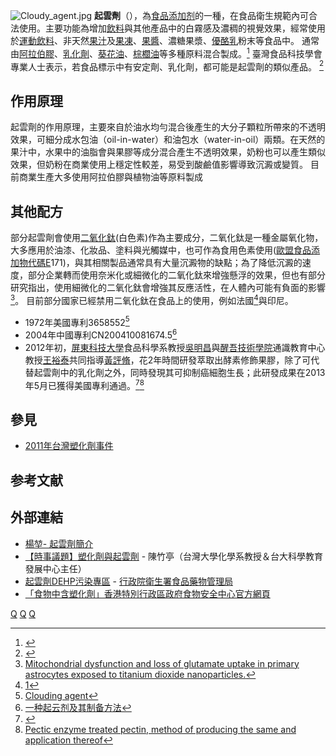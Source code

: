 {{noteTA|G1=Chemistry}}
[[File:Cloudy_agent.jpg|thumb]]
'''起雲劑'''（{{lang-en|Cloudy agent / Cloudifier}}），為[[食品添加剂|食品添加剂]]的一種，在食品衛生規範內可合法使用。主要功能為增加[[饮料|飲料]]與其他產品中的白霧感及濃稠的視覺效果，經常使用於[[運動飲料|運動飲料]]、非天然[[果汁|果汁]]及[[果凍|果凍]]、[[果醬|果醬]]、濃糖果漿、[[優酪乳|優酪乳]]粉末等食品中。 通常由[[阿拉伯膠|阿拉伯膠]]、[[乳化劑|乳化劑]]、[[葵花油|葵花油]]、[[棕櫚油|棕櫚油]]等多種原料混合製成。<ref name="衛">{{cite news | language = zh-tw | author = | coauthors = | url =http://www.uho.com.tw/hotnews.asp?aid=10453 | title = 衛生署：起雲劑是合法食品添加物 | work = | publisher = 優活健康網| date = | accessdate = 2011-05-27 }}</ref>
臺灣食品科技學會專業人士表示，若食品標示中有安定劑、乳化劑，都可能是起雲劑的類似產品。
<ref name="食">{{cite web | language = zh-tw | publisher = 人間福報 | title = 食科學會促重罰黑心業者 | url =http://www.merit-times.com.tw/NewsPage.aspx?Unid=227419 | author =張雅雯 | date = 2011-05-27 | accessdate = 2011-05-27 }}</ref>

==作用原理==
起雲劑的作用原理，主要來自於油水均勻混合後產生的大分子顆粒所帶來的不透明效果，可細分成水包油（oil-in-water）和油包水（water-in-oil）兩類。在天然的果汁中，水果中的油脂會與果膠等成分混合產生不透明效果，奶粉也可以產生類似效果，但奶粉在商業使用上穩定性較差，易受到酸鹼值影響導致沉澱或變質。 目前商業生產大多使用阿拉伯膠與植物油等原料製成

==其他配方==
部分起雲劑會使用[[二氧化鈦|二氧化鈦]](白色素)作為主要成分，二氧化鈦是一種金屬氧化物，大多應用於油漆、化妝品、塗料與光觸媒中，也可作為食用色素使用([[E编码|歐盟食品添加物代碼]]E171)，與其相關製品通常具有大量沉澱物的缺點；為了降低沉澱的速度，部分企業轉而使用奈米化或細微化的二氧化鈦來增強懸浮的效果，但也有部分研究指出，使用細微化的二氧化鈦會增強其反應活性，在人體內可能有負面的影響<ref>[http://www.ncbi.nlm.nih.gov/pubmed/26274697 Mitochondrial dysfunction and loss of glutamate uptake in primary astrocytes exposed to titanium dioxide nanoparticles.]</ref>。 目前部分國家已經禁用二氧化鈦在食品上的使用，例如法國<ref>[https://www.reuters.com/article/us-france-food-additive/france-to-ban-titanium-dioxide-whitener-in-food-from-2020-idUSKCN1RT23D]</ref>與印尼。 

*1972年美國專利3658552<ref>[https://www.google.com/patents/US3658552 Clouding agent]</ref>
*2004年中國專利CN200410081674.5<ref>[https://www.google.com/patents/CN100333669C?cl=zh 一种起云剂及其制备方法]</ref>
*2012年初，[[屏東科技大學|屏東科技大學]]食品科學系教授[[吳明昌|吳明昌]]與[[醒吾技術學院|醒吾技術學院]]通識教育中心教授[[王裕泰|王裕泰]]共同指導[[黃評脩|黃評脩]]，花2年時間研發萃取出酵素修飾果膠，除了可代替起雲劑中的乳化劑之外，同時發現其可抑制癌細胞生長；此研發成果在2013年5月已獲得美國專利通過。<ref>{{Cite web |url=http://www.cna.com.tw/News/aEDU/201210110284.aspx |title=酵素修飾果膠 研發獲美國專利 郭芷瑄/屏東/中央社 OCT-11-2012 18:02:31 PM |access-date=2012-10-11 |archive-url=https://web.archive.org/web/20121119195835/http://www.cna.com.tw/News/aEDU/201210110284.aspx |archive-date=2012-11-19 |dead-url=yes }}</ref><ref>[http://www.google.com/patents/US20130123211 Pectic enzyme treated pectin, method of producing the same and application thereof]</ref>

==參見==
*[[2011年台灣塑化劑事件|2011年台灣塑化劑事件]]

==参考文献==
{{reflist|2}}

==外部連結==
*[http://www.hj-rise.com/%E4%B8%AD%E6%96%87%E7%89%88-%E8%B5%B7%E9%9B%B2%E5%8A%91.html 楊堃- 起雲劑簡介]  
*[http://case.ntu.edu.tw/blog/?p=9090 【時事議題】塑化劑與起雲劑] - 陳竹亭（台灣大學化學系教授＆台大科學教育發展中心主任）
*[http://www.fda.gov.tw/itemize_list.aspx?site_content_sn=2448 起雲劑DEHP污染專區] - [[行政院衛生署食品藥物管理局|行政院衛生署食品藥物管理局]]
*[http://www.cfs.gov.hk/tc_chi/consumer_zone/foodsafety_contaminants_DEHP.html 「食物中含塑化劑」香港特別行政區政府食物安全中心官方網頁]

{{Consumer Food Safety}}
[[Category:混合物|Q]]
[[Category:胶体化学|Q]]
[[Category:食品添加剂|Q]]